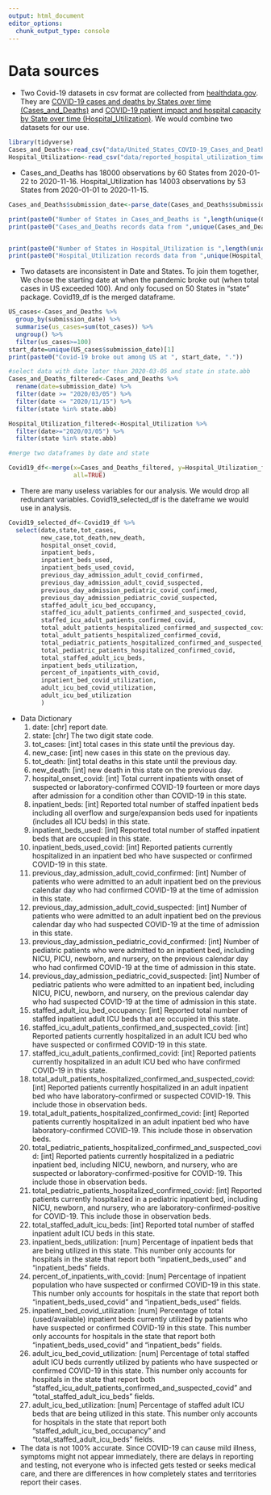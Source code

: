 ```yaml
---
output: html_document
editor_options: 
  chunk_output_type: console
---
```

# Data sources

* Two Covid-19 datasets in csv format are collected from [healthdata.gov](https://healthdata.gov/). They are [COVID-19 cases and deaths by States over time (Cases_and_Deaths)](https://healthdata.gov/dataset/united-states-covid-19-cases-and-deaths-state-over-time) and [COVID-19 patient impact and hospital capacity by State over time (Hospital_Utilization)](https://healthdata.gov/dataset/covid-19-reported-patient-impact-and-hospital-capacity-state-timeseries). We would combine two datasets for our use.
```r
library(tidyverse)
Cases_and_Deaths<-read_csv("data/United_States_COVID-19_Cases_and_Deaths_by_State_over_Time.csv")
Hospital_Utilization<-read_csv("data/reported_hospital_utilization_timeseries_20201115_2134.csv")
```
* Cases_and_Deaths has 18000 observations by 60 States from 2020-01-22 to 2020-11-16. Hospital_Utilization has 14003 observations by 53 States from 2020-01-01 to 2020-11-15.
```r

Cases_and_Deaths$submission_date<-parse_date(Cases_and_Deaths$submission_date,format = "%m/%d/%Y")

print(paste0("Number of States in Cases_and_Deaths is ",length(unique(Cases_and_Deaths$state)),"."))
print(paste0("Cases_and_Deaths records data from ",unique(Cases_and_Deaths$submission_date)[1], " to ", unique(Cases_and_Deaths$submission_date)[length(unique(Cases_and_Deaths$submission_date))], "."))


print(paste0("Number of States in Hospital_Utilization is ",length(unique(Hospital_Utilization$state)),"."))
print(paste0("Hospital_Utilization records data from ",unique(Hospital_Utilization$date)[length(unique(Hospital_Utilization$date))], " to ",unique(Hospital_Utilization$date)[1] , "."))
```

* Two datasets are inconsistent in Date and States. To join them together, We chose the starting date at when the pandemic broke out (when total cases in US exceeded 100). And only focused on 50 States in "state" package. Covid19_df is the merged dataframe.
```r
US_cases<-Cases_and_Deaths %>% 
  group_by(submission_date) %>% 
  summarise(us_cases=sum(tot_cases)) %>% 
  ungroup() %>% 
  filter(us_cases>=100)
start_date=unique(US_cases$submission_date)[1]
print(paste0("Covid-19 broke out among US at ", start_date, "."))
```
```r
#select data with date later than 2020-03-05 and state in state.abb
Cases_and_Deaths_filtered<-Cases_and_Deaths %>% 
  rename(date=submission_date) %>% 
  filter(date >= "2020/03/05") %>% 
  filter(date <= "2020/11/15") %>% 
  filter(state %in% state.abb)

Hospital_Utilization_filtered<-Hospital_Utilization %>% 
  filter(date>="2020/03/05") %>% 
  filter(state %in% state.abb)

#merge two dataframes by date and state

Covid19_df<-merge(x=Cases_and_Deaths_filtered, y=Hospital_Utilization_filtered, by=c("date", "state"),
                  all=TRUE)
```

* There are many useless variables for our analysis. We would drop all redundant variables. Covid19_selected_df is the dateframe we would use in analysis.
```r
Covid19_selected_df<-Covid19_df %>% 
  select(date,state,tot_cases,
         new_case,tot_death,new_death,
         hospital_onset_covid,
         inpatient_beds,
         inpatient_beds_used,
         inpatient_beds_used_covid,
         previous_day_admission_adult_covid_confirmed, 
         previous_day_admission_adult_covid_suspected, 
         previous_day_admission_pediatric_covid_confirmed,
         previous_day_admission_pediatric_covid_suspected,
         staffed_adult_icu_bed_occupancy,
         staffed_icu_adult_patients_confirmed_and_suspected_covid,
         staffed_icu_adult_patients_confirmed_covid,
         total_adult_patients_hospitalized_confirmed_and_suspected_covid, 
         total_adult_patients_hospitalized_confirmed_covid,
         total_pediatric_patients_hospitalized_confirmed_and_suspected_covid,
         total_pediatric_patients_hospitalized_confirmed_covid,
         total_staffed_adult_icu_beds,
         inpatient_beds_utilization,
         percent_of_inpatients_with_covid,
         inpatient_bed_covid_utilization,
         adult_icu_bed_covid_utilization,
         adult_icu_bed_utilization 
         )
```

* Data Dictionary
    1) date: [chr] report date.
    2) state: [chr] The two digit state code.
    3) tot_cases: [int] total cases in this state until the previous day.
    4) new_case: [int] new cases in this state on the previous day.
    5) tot_death: [int] total deaths in this state until the previous day.
    6) new_death: [int] new death in this state on the previous day.
    7) hospital_onset_covid: [int] Total current inpatients with onset of suspected or laboratory-confirmed COVID-19 fourteen or more days after admission for a condition other than COVID-19 in this state.
    8) inpatient_beds: [int] Reported total number of staffed inpatient beds including all overflow and surge/expansion beds used for inpatients (includes all ICU beds) in this state.
    9) inpatient_beds_used: [int] Reported total number of staffed inpatient beds that are occupied in this state.
    10) inpatient_beds_used_covid: [int] Reported patients currently hospitalized in an inpatient bed who have suspected or confirmed COVID-19 in this state.
    11) previous_day_admission_adult_covid_confirmed: [int] Number of patients who were admitted to an adult inpatient bed on the previous calendar day who had confirmed COVID-19 at the time of admission in this state.
    12) previous_day_admission_adult_covid_suspected: [int] Number of patients who were admitted to an adult inpatient bed on the previous calendar day who had suspected COVID-19 at the time of admission in this state.
    13) previous_day_admission_pediatric_covid_confirmed: [int] Number of pediatric patients who were admitted to an inpatient bed, including NICU, PICU, newborn, and nursery, on the previous calendar day who had confirmed COVID-19 at the time of admission in this state.
    14) previous_day_admission_pediatric_covid_suspected: [int] Number of pediatric patients who were admitted to an inpatient bed, including NICU, PICU, newborn, and nursery, on the previous calendar day who had suspected COVID-19 at the time of admission in this state.
    15) staffed_adult_icu_bed_occupancy: [int] Reported total number of staffed inpatient adult ICU beds that are occupied in this state.
    16) staffed_icu_adult_patients_confirmed_and_suspected_covid: [int] Reported patients currently hospitalized in an adult ICU bed who have suspected or confirmed COVID-19 in this state.
    17) staffed_icu_adult_patients_confirmed_covid: [int] Reported patients currently hospitalized in an adult ICU bed who have confirmed COVID-19 in this state.
    18) total_adult_patients_hospitalized_confirmed_and_suspected_covid: [int] Reported patients currently hospitalized in an adult inpatient
bed who have laboratory-confirmed or suspected COVID-19. This include those in observation beds.
    19) total_adult_patients_hospitalized_confirmed_covid: [int] Reported patients currently hospitalized in an adult inpatient
bed who have laboratory-confirmed COVID-19. This include those in observation beds.
    20) total_pediatric_patients_hospitalized_confirmed_and_suspected_covid: [int] Reported patients currently hospitalized in a pediatric inpatient bed, including NICU, newborn, and nursery, who are suspected or laboratory-confirmed-positive for COVID-19. This include those in observation beds.
    21) total_pediatric_patients_hospitalized_confirmed_covid: [int] Reported patients currently hospitalized in a pediatric inpatient
bed, including NICU, newborn, and nursery, who are laboratory-confirmed-positive for COVID-19. This include those in observation beds.
    22) total_staffed_adult_icu_beds: [int] Reported total number of staffed inpatient adult ICU beds in this state.
    23) inpatient_beds_utilization: [num] Percentage of inpatient beds that are being utilized in this state. This number only accounts for hospitals in the state that report both "inpatient_beds_used" and "inpatient_beds" fields.
    24) percent_of_inpatients_with_covid: [num] Percentage of inpatient population who have suspected or confirmed COVID-19 in this state. This number only accounts for hospitals in the state that report both "inpatient_beds_used_covid" and "inpatient_beds_used" fields.
    25) inpatient_bed_covid_utilization: [num] Percentage of total (used/available) inpatient beds currently utilized by patients who have suspected or confirmed COVID-19 in this state. This number only accounts for hospitals in the state that report both "inpatient_beds_used_covid" and "inpatient_beds" fields.
    26) adult_icu_bed_covid_utilization: [num] Percentage of total staffed adult ICU beds currently utilized by patients who have suspected or confirmed COVID-19 in this state. This number only accounts for hospitals in the state that report both "staffed_icu_adult_patients_confirmed_and_suspected_covid" and "total_staffed_adult_icu_beds" fields.
    27) adult_icu_bed_utilization: [num] Percentage of staffed adult ICU beds that are being utilized in this state. This number only accounts for hospitals in the state that report both "staffed_adult_icu_bed_occupancy" and "total_staffed_adult_icu_beds" fields.

* The data is not 100% accurate. Since COVID-19 can cause mild illness, symptoms might not appear immediately, there are delays in reporting and testing, not everyone who is infected gets tested or seeks medical care, and there are differences in how completely states and territories report their cases.
    
